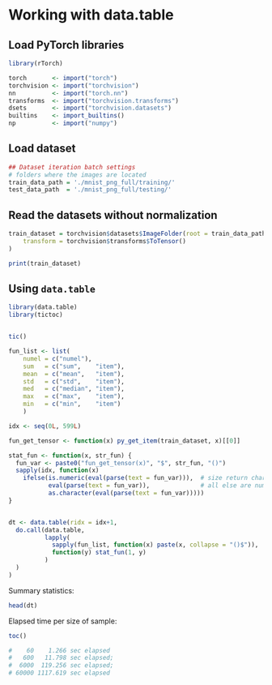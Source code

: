# Working with data.table

## Load PyTorch libraries

```r
library(rTorch)

torch       <- import("torch")
torchvision <- import("torchvision")
nn          <- import("torch.nn")
transforms  <- import("torchvision.transforms")
dsets       <- import("torchvision.datasets")
builtins    <- import_builtins()
np          <- import("numpy")
```

## Load dataset

```r
## Dataset iteration batch settings
# folders where the images are located
train_data_path = './mnist_png_full/training/'
test_data_path  = './mnist_png_full/testing/'
```

## Read the datasets without normalization

```r
train_dataset = torchvision$datasets$ImageFolder(root = train_data_path, 
    transform = torchvision$transforms$ToTensor()
)

print(train_dataset)
```


## Using `data.table`



```r
library(data.table)
library(tictoc)


tic()

fun_list <- list(
    numel = c("numel"),
    sum   = c("sum",    "item"),
    mean  = c("mean",   "item"),
    std   = c("std",    "item"),
    med   = c("median", "item"),
    max   = c("max",    "item"),
    min   = c("min",    "item")
    )

idx <- seq(0L, 599L)

fun_get_tensor <- function(x) py_get_item(train_dataset, x)[[0]]

stat_fun <- function(x, str_fun) {
  fun_var <- paste0("fun_get_tensor(x)", "$", str_fun, "()")
  sapply(idx, function(x) 
    ifelse(is.numeric(eval(parse(text = fun_var))),  # size return character
           eval(parse(text = fun_var)),              # all else are numeric
           as.character(eval(parse(text = fun_var)))))
}  


dt <- data.table(ridx = idx+1,
  do.call(data.table, 
          lapply(
            sapply(fun_list, function(x) paste(x, collapse = "()$")), 
            function(y) stat_fun(1, y)
          )
  )
)
```



Summary statistics:
```r
head(dt)
```

Elapsed time per size of sample:
```r
toc()

#    60    1.266 sec elapsed
#   600   11.798 sec elapsed;
#  6000  119.256 sec elapsed;
# 60000 1117.619 sec elapsed
```

